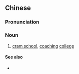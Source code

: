 {{also|补习社}}
==Chinese==
{{zh-forms|s=补习社|type=21}}
{{wikipedia|lang=zh}}

===Pronunciation===
{{zh-pron
|m=bǔxíshè
|c=bou2 zaap6 se5
|cat=n
}}

===Noun===
{{zh-noun}}

# {{lb|zh|chiefly|Cantonese}} [[cram school]], [[coaching]] [[college]]

====See also====
* {{zh-l|補習班}}